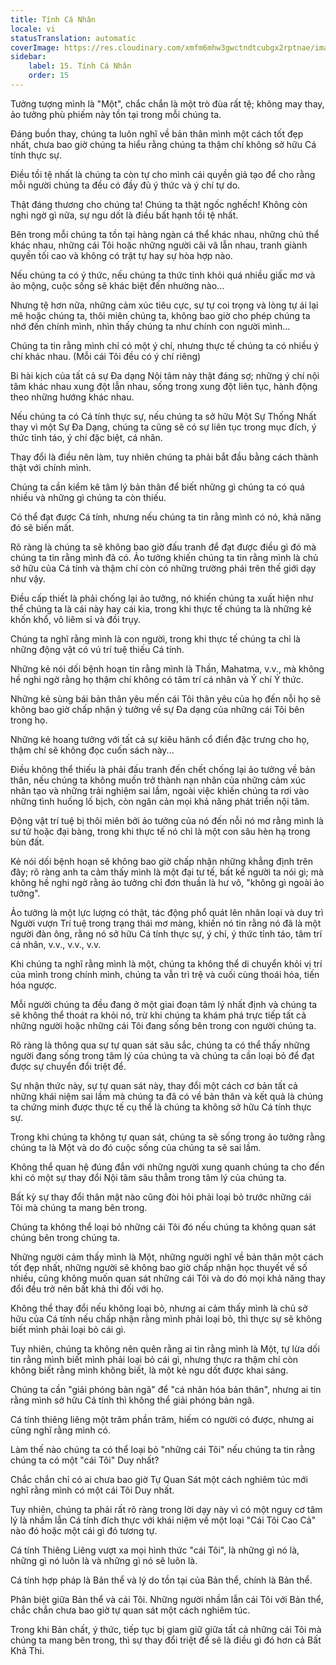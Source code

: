 ```yaml
---
title: Tính Cá Nhân
locale: vi
statusTranslation: automatic
coverImage: https://res.cloudinary.com/xmfm6mhw3gwctndtcubgx2rptnae/image/upload/v1740468922/small_cover_tratado_de_psicologia_revolucionaria_a4c0dca4e0.webp
sidebar:
    label: 15. Tính Cá Nhân
    order: 15
---
```

Tưởng tượng mình là "Một", chắc chắn là một trò đùa rất tệ; không may thay, ảo tưởng phù phiếm này tồn tại trong mỗi chúng ta.

Đáng buồn thay, chúng ta luôn nghĩ về bản thân mình một cách tốt đẹp nhất, chưa bao giờ chúng ta hiểu rằng chúng ta thậm chí không sở hữu Cá tính thực sự.

Điều tồi tệ nhất là chúng ta còn tự cho mình cái quyền giả tạo để cho rằng mỗi người chúng ta đều có đầy đủ ý thức và ý chí tự do.

Thật đáng thương cho chúng ta! Chúng ta thật ngốc nghếch! Không còn nghi ngờ gì nữa, sự ngu dốt là điều bất hạnh tồi tệ nhất.

Bên trong mỗi chúng ta tồn tại hàng ngàn cá thể khác nhau, những chủ thể khác nhau, những cái Tôi hoặc những người cãi vã lẫn nhau, tranh giành quyền tối cao và không có trật tự hay sự hòa hợp nào.

Nếu chúng ta có ý thức, nếu chúng ta thức tỉnh khỏi quá nhiều giấc mơ và ảo mộng, cuộc sống sẽ khác biệt đến nhường nào...

Nhưng tệ hơn nữa, những cảm xúc tiêu cực, sự tự coi trọng và lòng tự ái lại mê hoặc chúng ta, thôi miên chúng ta, không bao giờ cho phép chúng ta nhớ đến chính mình, nhìn thấy chúng ta như chính con người mình...

Chúng ta tin rằng mình chỉ có một ý chí, nhưng thực tế chúng ta có nhiều ý chí khác nhau. (Mỗi cái Tôi đều có ý chí riêng)

Bi hài kịch của tất cả sự Đa dạng Nội tâm này thật đáng sợ; những ý chí nội tâm khác nhau xung đột lẫn nhau, sống trong xung đột liên tục, hành động theo những hướng khác nhau.

Nếu chúng ta có Cá tính thực sự, nếu chúng ta sở hữu Một Sự Thống Nhất thay vì một Sự Đa Dạng, chúng ta cũng sẽ có sự liên tục trong mục đích, ý thức tỉnh táo, ý chí đặc biệt, cá nhân.

Thay đổi là điều nên làm, tuy nhiên chúng ta phải bắt đầu bằng cách thành thật với chính mình.

Chúng ta cần kiểm kê tâm lý bản thân để biết những gì chúng ta có quá nhiều và những gì chúng ta còn thiếu.

Có thể đạt được Cá tính, nhưng nếu chúng ta tin rằng mình có nó, khả năng đó sẽ biến mất.

Rõ ràng là chúng ta sẽ không bao giờ đấu tranh để đạt được điều gì đó mà chúng ta tin rằng mình đã có. Ảo tưởng khiến chúng ta tin rằng mình là chủ sở hữu của Cá tính và thậm chí còn có những trường phái trên thế giới dạy như vậy.

Điều cấp thiết là phải chống lại ảo tưởng, nó khiến chúng ta xuất hiện như thể chúng ta là cái này hay cái kia, trong khi thực tế chúng ta là những kẻ khốn khổ, vô liêm sỉ và đồi trụy.

Chúng ta nghĩ rằng mình là con người, trong khi thực tế chúng ta chỉ là những động vật có vú trí tuệ thiếu Cá tính.

Những kẻ nói dối bệnh hoạn tin rằng mình là Thần, Mahatma, v.v., mà không hề nghi ngờ rằng họ thậm chí không có tâm trí cá nhân và Ý chí Ý thức.

Những kẻ sùng bái bản thân yêu mến cái Tôi thân yêu của họ đến nỗi họ sẽ không bao giờ chấp nhận ý tưởng về sự Đa dạng của những cái Tôi bên trong họ.

Những kẻ hoang tưởng với tất cả sự kiêu hãnh cổ điển đặc trưng cho họ, thậm chí sẽ không đọc cuốn sách này...

Điều không thể thiếu là phải đấu tranh đến chết chống lại ảo tưởng về bản thân, nếu chúng ta không muốn trở thành nạn nhân của những cảm xúc nhân tạo và những trải nghiệm sai lầm, ngoài việc khiến chúng ta rơi vào những tình huống lố bịch, còn ngăn cản mọi khả năng phát triển nội tâm.

Động vật trí tuệ bị thôi miên bởi ảo tưởng của nó đến nỗi nó mơ rằng mình là sư tử hoặc đại bàng, trong khi thực tế nó chỉ là một con sâu hèn hạ trong bùn đất.

Kẻ nói dối bệnh hoạn sẽ không bao giờ chấp nhận những khẳng định trên đây; rõ ràng anh ta cảm thấy mình là một đại tư tế, bất kể người ta nói gì; mà không hề nghi ngờ rằng ảo tưởng chỉ đơn thuần là hư vô, "không gì ngoài ảo tưởng".

Ảo tưởng là một lực lượng có thật, tác động phổ quát lên nhân loại và duy trì Người vượn Trí tuệ trong trạng thái mơ màng, khiến nó tin rằng nó đã là một người đàn ông, rằng nó sở hữu Cá tính thực sự, ý chí, ý thức tỉnh táo, tâm trí cá nhân, v.v., v.v., v.v.

Khi chúng ta nghĩ rằng mình là một, chúng ta không thể di chuyển khỏi vị trí của mình trong chính mình, chúng ta vẫn trì trệ và cuối cùng thoái hóa, tiến hóa ngược.

Mỗi người chúng ta đều đang ở một giai đoạn tâm lý nhất định và chúng ta sẽ không thể thoát ra khỏi nó, trừ khi chúng ta khám phá trực tiếp tất cả những người hoặc những cái Tôi đang sống bên trong con người chúng ta.

Rõ ràng là thông qua sự tự quan sát sâu sắc, chúng ta có thể thấy những người đang sống trong tâm lý của chúng ta và chúng ta cần loại bỏ để đạt được sự chuyển đổi triệt để.

Sự nhận thức này, sự tự quan sát này, thay đổi một cách cơ bản tất cả những khái niệm sai lầm mà chúng ta đã có về bản thân và kết quả là chúng ta chứng minh được thực tế cụ thể là chúng ta không sở hữu Cá tính thực sự.

Trong khi chúng ta không tự quan sát, chúng ta sẽ sống trong ảo tưởng rằng chúng ta là Một và do đó cuộc sống của chúng ta sẽ sai lầm.

Không thể quan hệ đúng đắn với những người xung quanh chúng ta cho đến khi có một sự thay đổi Nội tâm sâu thẳm trong tâm lý của chúng ta.

Bất kỳ sự thay đổi thân mật nào cũng đòi hỏi phải loại bỏ trước những cái Tôi mà chúng ta mang bên trong.

Chúng ta không thể loại bỏ những cái Tôi đó nếu chúng ta không quan sát chúng bên trong chúng ta.

Những người cảm thấy mình là Một, những người nghĩ về bản thân một cách tốt đẹp nhất, những người sẽ không bao giờ chấp nhận học thuyết về số nhiều, cũng không muốn quan sát những cái Tôi và do đó mọi khả năng thay đổi đều trở nên bất khả thi đối với họ.

Không thể thay đổi nếu không loại bỏ, nhưng ai cảm thấy mình là chủ sở hữu của Cá tính nếu chấp nhận rằng mình phải loại bỏ, thì thực sự sẽ không biết mình phải loại bỏ cái gì.

Tuy nhiên, chúng ta không nên quên rằng ai tin rằng mình là Một, tự lừa dối tin rằng mình biết mình phải loại bỏ cái gì, nhưng thực ra thậm chí còn không biết rằng mình không biết, là một kẻ ngu dốt được khai sáng.

Chúng ta cần "giải phóng bản ngã" để "cá nhân hóa bản thân", nhưng ai tin rằng mình sở hữu Cá tính thì không thể giải phóng bản ngã.

Cá tính thiêng liêng một trăm phần trăm, hiếm có người có được, nhưng ai cũng nghĩ rằng mình có.

Làm thế nào chúng ta có thể loại bỏ "những cái Tôi" nếu chúng ta tin rằng chúng ta có một "cái Tôi" Duy nhất?

Chắc chắn chỉ có ai chưa bao giờ Tự Quan Sát một cách nghiêm túc mới nghĩ rằng mình có một cái Tôi Duy nhất.

Tuy nhiên, chúng ta phải rất rõ ràng trong lời dạy này vì có một nguy cơ tâm lý là nhầm lẫn Cá tính đích thực với khái niệm về một loại "Cái Tôi Cao Cả" nào đó hoặc một cái gì đó tương tự.

Cá tính Thiêng Liêng vượt xa mọi hình thức "cái Tôi", là những gì nó là, những gì nó luôn là và những gì nó sẽ luôn là.

Cá tính hợp pháp là Bản thể và lý do tồn tại của Bản thể, chính là Bản thể.

Phân biệt giữa Bản thể và cái Tôi. Những người nhầm lẫn cái Tôi với Bản thể, chắc chắn chưa bao giờ tự quan sát một cách nghiêm túc.

Trong khi Bản chất, ý thức, tiếp tục bị giam giữ giữa tất cả những cái Tôi mà chúng ta mang bên trong, thì sự thay đổi triệt để sẽ là điều gì đó hơn cả Bất Khả Thi.


